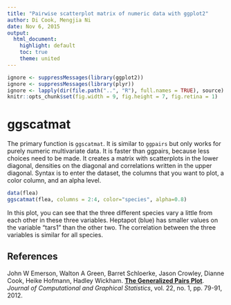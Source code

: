 ```yaml
---
title: "Pairwise scatterplot matrix of numeric data with ggplot2"
author: Di Cook, Mengjia Ni
date: Nov 6, 2015
output:
  html_document:
    highlight: default
    toc: true
    theme: united
---
```


<!--
%\VignetteEngine{rmarkdown::render}
%\VignetteIndexEntry{ggscatmat}
-->

```r
ignore <- suppressMessages(library(ggplot2))
ignore <- suppressMessages(library(plyr))
ignore <- lapply(dir(file.path("..", "R"), full.names = TRUE), source)
knitr::opts_chunk$set(fig.width = 9, fig.height = 7, fig.retina = 1)
```

# ggscatmat

The primary function is `ggscatmat`. It is similar to `ggpairs` but only works for purely numeric multivariate data. It is faster than ggpairs, because less choices need to be made. It creates a matrix with scatterplots in the lower diagonal, densities on the diagonal and correlations written in the upper diagonal. Syntax is to enter the dataset, the columns that you want to plot, a color column, and an alpha level.

```r
data(flea)
ggscatmat(flea, columns = 2:4, color="species", alpha=0.8)
```

In this plot, you can see that the three different species vary a little from each other in these three variables. Heptapot (blue) has smaller values on the variable "tars1" than the other two. The correlation between the three variables is similar for all species.

## References

John W Emerson, Walton A Green, Barret Schloerke, Jason Crowley, Dianne Cook, Heike Hofmann, Hadley Wickham.
**[The Generalized Pairs Plot](http://vita.had.co.nz/papers/gpp.html)**.
*Journal of Computational and Graphical Statistics*, vol. 22, no. 1, pp. 79-91, 2012.
